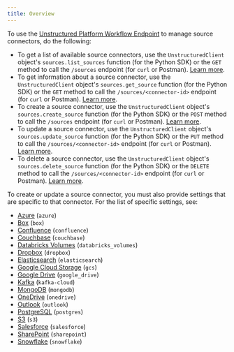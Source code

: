 ```yaml
---
title: Overview
---
```


To use the [Unstructured Platform Workflow Endpoint](/platform-api/api/overview) to manage source connectors, do the following:

- To get a list of available source connectors, use the `UnstructuredClient` object's `sources.list_sources` function (for the Python SDK) or 
  the `GET` method to call the `/sources` endpoint (for `curl` or Postman). [Learn more](/platform-api/api/overview#list-source-connectors).
- To get information about a source connector, use the `UnstructuredClient` object's `sources.get_source` function (for the Python SDK) or 
  the `GET` method to call the `/sources/<connector-id>` endpoint (for `curl` or Postman). [Learn more](/platform-api/api/overview#get-a-source-connector).
- To create a source connector, use the `UnstructuredClient` object's `sources.create_source` function (for the Python SDK) or 
  the `POST` method to call the `/sources` endpoint (for `curl` or Postman). [Learn more](/platform-api/api/overview#create-a-source-connector).
- To update a source connector, use the `UnstructuredClient` object's `sources.update_source` function (for the Python SDK) or 
  the `PUT` method to call the `/sources/<connector-id>` endpoint (for `curl` or Postman). [Learn more](/platform-api/api/overview#update-a-source-connector).
- To delete a source connector, use the `UnstructuredClient` object's `sources.delete_source` function (for the Python SDK) or 
  the `DELETE` method to call the `/sources/<connector-id>` endpoint (for `curl` or Postman). [Learn more](/platform-api/api/overview#delete-a-source-connector). 

To create or update a source connector, you must also provide settings that are specific to that connector. 
For the list of specific settings, see:

- [Azure](/platform-api/api/sources/azure-blob-storage) (`azure`)
- [Box](/platform-api/api/sources/box) (`box`)
- [Confluence](/platform-api/api/sources/confluence) (`confluence`)
- [Couchbase](/platform-api/api/sources/couchbase) (`couchbase`)
- [Databricks Volumes](/platform-api/api/sources/databricks-volumes) (`databricks_volumes`)
- [Dropbox](/platform-api/api/sources/dropbox) (`dropbox`)
- [Elasticsearch](/platform-api/api/sources/elasticsearch) (`elasticsearch`)
- [Google Cloud Storage](/platform-api/api/sources/google-cloud) (`gcs`)
- [Google Drive](/platform-api/api/sources/google-drive) (`google_drive`)
- [Kafka](/platform-api/api/sources/kafka) (`kafka-cloud`)
- [MongoDB](/platform-api/api/sources/mongodb) (`mongodb`)
- [OneDrive](/platform-api/api/sources/onedrive) (`onedrive`)
- [Outlook](/platform-api/api/sources/outlook) (`outlook`)
- [PostgreSQL](/platform-api/api/sources/postgresql) (`postgres`)
- [S3](/platform-api/api/sources/s3) (`s3`)
- [Salesforce](/platform-api/api/sources/salesforce) (`salesforce`)
- [SharePoint](/platform-api/api/sources/sharepoint) (`sharepoint`)
- [Snowflake](/platform-api/api/sources/snowflake) (`snowflake`)


